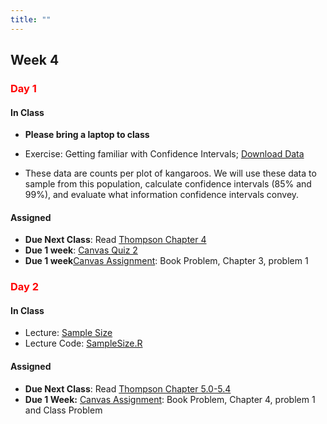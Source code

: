```yaml
---
title: ""
---
```


## Week 4

### [Day 1]{style="color:red;"}

#### **In Class**

- **Please bring a laptop to class**

- Exercise: Getting familiar with Confidence Intervals; [Download Data](../classfiles552/ThompsonChapter3/Counts_Kangaroo.csv)
- These data are counts per plot of kangaroos. We will use these data to sample from this population, calculate confidence intervals (85% and 99%),
and evaluate what information confidence intervals convey.

#### **Assigned**

- **Due Next Class**: Read <a href="/readings552/Sampling - 2012 - Thompson.pdf">Thompson Chapter 4 </a> 
- **Due 1 week**: [Canvas Quiz 2](https://colostate.instructure.com/courses/212614/quizzes/499468)
- **Due 1 week**[Canvas Assignment](https://colostate.instructure.com/courses/212614/assignments/2803660): Book Problem, Chapter 3, problem 1

### [Day 2]{style="color:red;"}

#### **In Class**

- Lecture: <a href="/FW552/SampleSize.qmd">Sample Size</a> 
- Lecture Code: <a href="/FW552/SampleSize.R">SampleSize.R</a>

#### **Assigned** 
- **Due Next Class**: Read <a href="/readings552/Sampling - 2012 - Thompson.pdf">Thompson Chapter 5.0-5.4 </a> 
- **Due 1 Week:** [Canvas Assignment](https://colostate.instructure.com/courses/212614/assignments/2818141): Book Problem, Chapter 4, problem 1 and Class Problem

